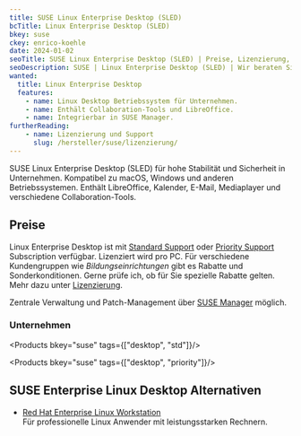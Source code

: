 ```yaml
---
title: SUSE Linux Enterprise Desktop (SLED)
bcTitle: Linux Enterprise Desktop (SLED)
bkey: suse
ckey: enrico-koehle
date: 2024-01-02
seoTitle: SUSE Linux Enterprise Desktop (SLED) | Preise, Lizenzierung, Subscriptions
seoDescription: SUSE | Linux Enterprise Desktop (SLED) | Wir beraten Sie individuell zu Fragen bei Lizenzierung und Kosten.
wanted:
  title: Linux Enterprise Desktop
  features:
    - name: Linux Desktop Betriebssystem für Unternehmen.
    - name: Enthält Collaboration-Tools und LibreOffice.
    - name: Integrierbar in SUSE Manager.
furtherReading:
    - name: Lizenzierung und Support
      slug: /hersteller/suse/lizenzierung/
---
```




<Intro>

SUSE Linux Enterprise Desktop (SLED) für hohe Stabilität und Sicherheit in Unternehmen. Kompatibel zu macOS, Windows und anderen Betriebssystemen. Enthält LibreOffice, Kalender, E-Mail, Mediaplayer und verschiedene Collaboration-Tools.


</Intro>

<TOC />

## Preise

Linux Enterprise Desktop ist mit [Standard Support](/hersteller/suse/lizenzierung/#standard) oder [Priority Support](/hersteller/suse/lizenzierung/#priority) Subscription verfügbar. Lizenziert wird pro PC. Für verschiedene Kundengruppen wie _Bildungseinrichtungen_ gibt es Rabatte und Sonderkonditionen. Gerne prüfe ich, ob für Sie spezielle Rabatte gelten. Mehr dazu unter [Lizenzierung](/hersteller/suse/lizenzierung/).

Zentrale Verwaltung und Patch-Management über [SUSE Manager](/hersteller/suse/linux-manager/) möglich.

### Unternehmen


<Products bkey="suse" tags={["desktop", "std"]}/>

<Products bkey="suse" tags={["desktop", "priority"]}/>



## SUSE Enterprise Linux Desktop Alternativen

<ArrowList>

- [Red Hat Enterprise Linux Workstation](/hersteller/red-hat/enterprise-linux-workstation/)  <br />
Für professionelle Linux Anwender mit leistungsstarken Rechnern.

</ArrowList>

<GetInTouch theme="light" />

